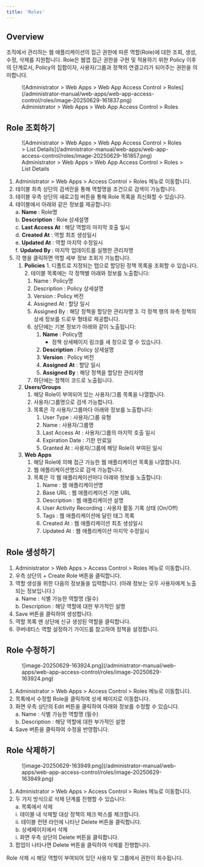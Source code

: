 ```yaml
---
title: 'Roles'
---
```



## Overview

조직에서 관리하는 웹 애플리케이션의 접근 권한에 따른 역할(Role)에 대한 조회, 생성, 수정, 삭제를 지원합니다. Role은 웹앱 접근 권한을 구현 및 적용하기 위한 Policy 이후의 단계로서, Policy의 집합이자, 사용자/그룹과 정책의 연결고리가 되어주는 권한을 의미합니다.

<figure data-layout="center" data-align="center">
![Administrator &gt; Web Apps &gt; Web App Access Control &gt; Roles](/administrator-manual/web-apps/web-app-access-control/roles/image-20250629-161837.png)
<figcaption>
Administrator &gt; Web Apps &gt; Web App Access Control &gt; Roles
</figcaption>
</figure>


## Role 조회하기

<figure data-layout="center" data-align="center">
![Administrator &gt; Web Apps &gt; Web App Access Control &gt; Roles &gt; List Details](/administrator-manual/web-apps/web-app-access-control/roles/image-20250629-161857.png)
<figcaption>
Administrator &gt; Web Apps &gt; Web App Access Control &gt; Roles &gt; List Details
</figcaption>
</figure>

1. Administrator &gt; Web Apps &gt; Access Control &gt; Roles 메뉴로 이동합니다.
2. 테이블 최측 상단의 검색란을 통해 역할명을 조건으로 검색이 가능합니다.
3. 테이블 우측 상단의 새로고침 버튼을 통해 Role 목록을 최신화할 수 있습니다.
4. 테이블에서 아래와 같은 정보를 제공합니다:<br/>a.  **Name**  : Role명<br/>b.  **Description**  : Role 상세설명<br/>c.  **Last Access At** : 해당 역할의 마지막 호출 일시<br/>d.  **Created At** : 역할 최초 생성일시<br/>e.  **Updated At**  : 역할 마지막 수정일시<br/>f.  **Updated By**  : 마지막 업데이트를 실행한 관리자명
5. 각 행을 클릭하면 역할 세부 정보 조회가 가능합니다.
    1.   **Policies** 
        1. 디폴트로 지정되는 탭으로 할당된 정책 목록을 조회할 수 있습니다.
        2. 테이블 목록에는 각 정책별 아래와 정보를 노출합니다:
            1. Name : Policy명
            2. Description : Policy 상세설명
            3. Version : Policy 버전
            4. Assigned At : 할당 일시
            5. Assigned By : 해당 정책을 할당한 관리자명
        3. 각 정책 행의 좌측 정책의 상세 정보를 드로우 형태로 제공합니다.
            1. 상단에는 기본 정보가 아래와 같이 노출됩니다:
                1.  **Name**  : Policy명
                    * 정책 상세페이지 링크를 새 창으로 열 수 있습니다.
                2.  **Description**  : Policy 상세설명
                3.  **Version**  : Policy 버전
                4.  **Assigned**   **At**  : 할당 일시
                5.  **Assigned By**  : 해당 정책을 할당한 관리자명
            2. 하단에는 정책이 코드로 노출됩니다.
    2.  **Users/Groups** 
        1. 해당 Role이 부여되어 있는 사용자/그룹 목록을 나열합니다.
        2. 사용자/그룹명으로 검색 가능합니다.
        3. 목록은 각 사용자/그룹마다 아래와 정보를 노출합니다:
            1. User Type : 사용자/그룹 유형
            2. Name : 사용자/그룹명
            3. Last Access At : 사용자/그룹의 마지막 호출 일시
            4. Expiration Date : 기한 만료일
            5. Granted At : 사용자/그룹에 해당 Role이 부여된 일시
    3.  **Web Apps** 
        1. 해당 Role에 의해 접근 가능한 웹 애플리케이션 목록을 나열합니다.
        2. 웹 애플리케이션명으로 검색 가능합니다.
        3. 목록은 각 웹 애플리케이션마다 아래와 정보를 노출합니다:
            1. Name : 웹 애플리케이션명
            2. Base URL : 웹 애플리케이션 기본 URL
            3. Description : 웹 애플리케이션 설명
            4. User Activity Recording : 사용자 활동 기록 상태 (On/Off)
            5. Tags : 웹 애플리케이션에 달린 태그 목록
            6. Created At : 웹 애플리케이션 최초 생성일시
            7. Updated At : 웹 애플리케이션 마지막 수정일시


## Role 생성하기

1. Administrator &gt; Web Apps &gt; Access Control &gt; Roles 메뉴로 이동합니다.
2. 우측 상단의 + Create Role 버튼을 클릭합니다.
3. 역할 생성을 위한 다음의 정보들을 입력합니다. (아래 정보는 모두 사용자에게 노출되는 정보입니다.)<br/>a. Name : 식별 가능한 역할명 (필수)<br/>b. Description : 해당 역할에 대한 부가적인 설명
4. Save 버튼을 클릭하여 생성합니다.
5. 역할 목록 맨 상단에 신규 생성된 역할을 클릭합니다.
6. 쿠버네티스 역할 설정하기 가이드를 참고하여 정책을 설정합니다.

## Role 수정하기

<figure data-layout="center" data-align="center">
![image-20250629-163924.png](/administrator-manual/web-apps/web-app-access-control/roles/image-20250629-163924.png)
</figure>

1. Administrator &gt; Web Apps &gt; Access Control &gt; Roles 메뉴로 이동합니다.
2. 목록에서 수정할 Role을 클릭하여 상세 페이지로 이동합니다.
3. 화면 우측 상단의 Edit 버튼을 클릭하여 아래와 정보를 수정할 수 있습니다.<br/>a. Name : 식별 가능한 역할명 (필수)<br/>b. Description : 해당 역할에 대한 부가적인 설명
4. Save 버튼을 클릭하여 수정을 반영합니다.

## Role 삭제하기

<figure data-layout="center" data-align="center">
![image-20250629-163949.png](/administrator-manual/web-apps/web-app-access-control/roles/image-20250629-163949.png)
</figure>

1. Administrator &gt; Web Apps &gt; Access Control &gt; Roles 메뉴로 이동합니다.
2. 두 가지 방식으로 삭제 단계를 진행할 수 있습니다:<br/>a. 목록에서 삭제<br/> i. 테이블 내 삭제할 대상 정책의 체크 박스를 체크합니다.<br/> ii. 테이블 컨텐 라인에 나타난 Delete 버튼을 클릭합니다.<br/>b. 상세페이지에서 삭제<br/> i. 화면 우측 상단의 Delete 버튼을 클릭합니다.
3. 팝업이 나타나면 Delete 버튼을 클릭하여 삭제를 진행합니다.

<Callout type="important">
Role 삭제 시 해당 역할이 부여되어 있던 사용자 및 그룹에서 권한이 회수됩니다.
</Callout>
